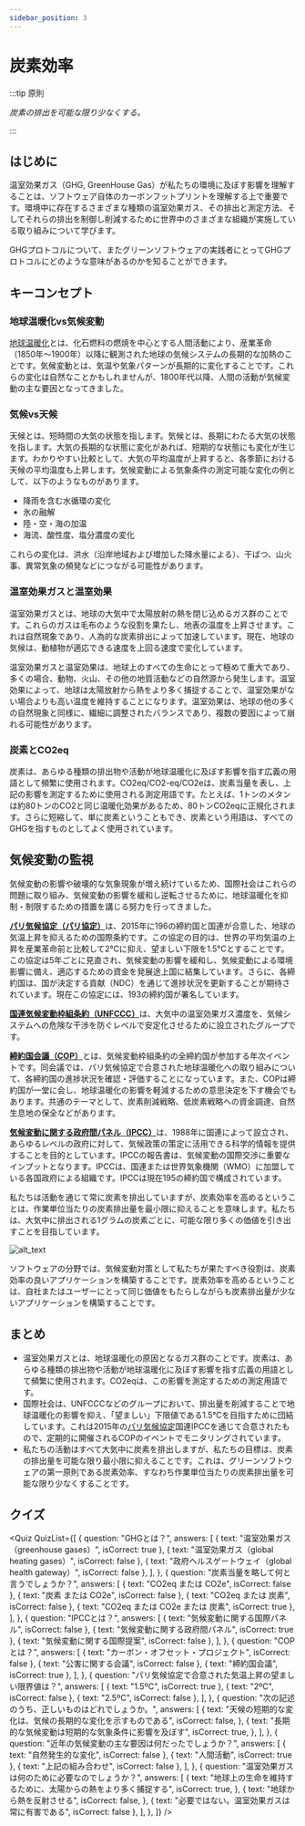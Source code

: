 ```yaml
---
sidebar_position: 3
---
```



# 炭素効率

:::tip 原則

_炭素の排出を可能な限り少なくする。_

:::

## はじめに

温室効果ガス（GHG, GreenHouse Gas）が私たちの環境に及ぼす影響を理解することは、ソフトウェア自体のカーボンフットプリントを理解する上で重要です。環境中に存在するさまざまな種類の温室効果ガス、その排出と測定方法、そしてそれらの排出を制御し削減するために世界中のさまざまな組織が実施している取り組みについて学びます。

GHGプロトコルについて、またグリーンソフトウェアの実践者にとってGHGプロトコルにどのような意味があるのかを知ることができます。

## キーコンセプト

### 地球温暖化vs気候変動

[地球温暖化](https://climate.nasa.gov/global-warming-vs-climate-change/)とは、化石燃料の燃焼を中心とする人間活動により、産業革命（1850年～1900年）以降に観測された地球の気候システムの長期的な加熱のことです。気候変動とは、気温や気象パターンが長期的に変化することです。これらの変化は自然なことかもしれませんが、1800年代以降、人間の活動が気候変動の主な要因となってきました。

### 気候vs天候

天候とは、短時間の大気の状態を指します。気候とは、長期にわたる大気の状態を指します。大気の長期的な状態に変化があれば、短期的な状態にも変化が生じます。わかりやすい比較として、大気の平均温度が上昇すると、各季節における天候の平均温度も上昇します。気候変動による気象条件の測定可能な変化の例として、以下のようなものがあります。

- 降雨を含む水循環の変化
- 氷の融解
- 陸・空・海の加温
- 海流、酸性度、塩分濃度の変化

これらの変化は、洪水（沿岸地域および増加した降水量による）、干ばつ、山火事、異常気象の頻発などにつながる可能性があります。

### 温室効果ガスと温室効果

温室効果ガスとは、地球の大気中で太陽放射の熱を閉じ込めるガス群のことです。これらのガスは毛布のような役割を果たし、地表の温度を上昇させます。これは自然現象であり、人為的な炭素排出によって加速しています。現在、地球の気候は、動植物が適応できる速度を上回る速度で変化しています。

温室効果ガスと温室効果は、地球上のすべての生命にとって極めて重大であり、多くの場合、動物、火山、その他の地質活動などの自然源から発生します。温室効果によって、地球は太陽放射から熱をより多く捕捉することで、温室効果がない場合よりも高い温度を維持することになります。温室効果は、地球の他の多くの自然現象と同様に、繊細に調整されたバランスであり、複数の要因によって崩れる可能性があります。

### 炭素とCO2eq

炭素は、あらゆる種類の排出物や活動が地球温暖化に及ぼす影響を指す広義の用語として頻繁に使用されます。CO2eq/CO2-eq/CO2eは、炭素当量を表し、上記の影響を測定するために使用される測定用語です。たとえば、1トンのメタンは約80トンのCO2と同じ温暖化効果があるため、80トンCO2eqに正規化されます。さらに短縮して、単に炭素ということもでき、炭素という用語は、すべてのGHGを指すものとしてよく使用されています。

## 気候変動の監視

気候変動の影響や破壊的な気象現象が増え続けているため、国際社会はこれらの問題に取り組み、気候変動の影響を緩和し逆転させるために、地球温暖化を抑制・制限するための措置を講じる努力を行ってきました。

[**パリ気候協定（パリ協定）**](https://unfccc.int/process-and-meetings/the-paris-agreement/the-paris-agreement)は、2015年に196の締約国と国連が合意した、地球の気温上昇を抑えるための国際条約です。この協定の目的は、世界の平均気温の上昇を産業革命前と比較して2°Cに抑え、望ましい下限を1.5°Cとすることです。この協定は5年ごとに見直され、気候変動の影響を緩和し、気候変動による環境影響に備え、適応するための資金を発展途上国に結集しています。さらに、各締約国は、国が決定する貢献（NDC）を通じて進捗状況を更新することが期待されています。現在この協定には、193の締約国が署名しています。

[**国連気候変動枠組条約（UNFCCC）**](https://unfccc.int/process-and-meetings/the-convention/what-is-the-united-nations-framework-convention-on-climate-change)は、大気中の温室効果ガス濃度を、気候システムへの危険な干渉を防ぐレベルで安定化させるために設立されたグループです。

[**締約国会議（COP）**](https://unfccc.int/process/bodies/supreme-bodies/conference-of-the-parties-cop)とは、気候変動枠組条約の全締約国が参加する年次イベントです。同会議では、パリ気候協定で合意された地球温暖化への取り組みについて、各締約国の進捗状況を確認・評価することになっています。また、COPは締約国が一堂に会し、地球温暖化の影響を軽減するための意思決定を下す機会でもあります。共通のテーマとして、炭素削減戦略、低炭素戦略への資金調達、自然生息地の保全などがあります。

[**気候変動に関する政府間パネル（IPCC）**](https://www.ipcc.ch/about/)は、1988年に国連によって設立され、あらゆるレベルの政府に対して、気候政策の策定に活用できる科学的情報を提供することを目的としています。IPCCの報告書は、気候変動の国際交渉に重要なインプットとなります。IPCCは、国連または世界気象機関（WMO）に加盟している各国政府による組織です。IPCCは現在195の締約国で構成されています。

私たちは活動を通じて常に炭素を排出していますが、炭素効率を高めるということは、作業単位当たりの炭素排出量を最小限に抑えることを意味します。私たちは、大気中に排出される1グラムの炭素ごとに、可能な限り多くの価値を引き出すことを目指しています。

![alt_text](./images/02_monitoring_climate_change.png "image_tooltip")

ソフトウェアの分野では、気候変動対策として私たちが果たすべき役割は、炭素効率の良いアプリケーションを構築することです。炭素効率を高めるということは、自社またはユーザーにとって同じ価値をもたらしながらも炭素排出量が少ないアプリケーションを構築することです。

## まとめ

- 温室効果ガスとは、地球温暖化の原因となるガス群のことです。炭素は、あらゆる種類の排出物や活動が地球温暖化に及ぼす影響を指す広義の用語として頻繁に使用されます。CO2eqは、この影響を測定するための測定用語です。
- 国際社会は、UNFCCCなどのグループにおいて、排出量を削減することで地球温暖化の影響を抑え、「望ましい」下限値である1.5°Cを目指すために団結しています。これは2015年の[パリ気候協定](https://unfccc.int/process-and-meetings/the-paris-agreement/the-paris-agreement)国連IPCCを通じて合意されたもので、定期的に開催されるCOPのイベントでモニタリングされています。
- 私たちの活動はすべて大気中に炭素を排出しますが、私たちの目標は、炭素の排出量を可能な限り最小限に抑えることです。これは、グリーンソフトウェアの第一原則である炭素効率、すなわち作業単位当たりの炭素排出量を可能な限り少なくすることです。

## クイズ

<Quiz
  QuizList={[
    {
      question: "GHGとは？",
      answers: [
        { text: "温室効果ガス（greenhouse gases）", isCorrect: true },
        { text: "温室効果ガス（global heating gases）", isCorrect: false },
        { text: "政府ヘルスゲートウェイ（global health gateway）", isCorrect: false },
      ],
    },
    {
      question: "炭素当量を略して何と言うでしょうか？",
      answers: [
        { text: "CO2eq または CO2e", isCorrect: false },
        { text: "炭素 または CO2e", isCorrect: false },
        { text: "CO2eq または 炭素", isCorrect: false },
        { text: "CO2eq または CO2e または 炭素", isCorrect: true },
      ],
    },
    {
      question: "IPCCとは？",
      answers: [
        { text: "気候変動に関する国際パネル", isCorrect: false },
        { text: "気候変動に関する政府間パネル", isCorrect: true },
        { text: "気候変動に関する国際提案", isCorrect: false },
      ],
    },
    {
      question: "COPとは？",
      answers: [
        { text: "カーボン・オフセット・プロジェクト", isCorrect: false },
        { text: "公害に関する会議", isCorrect: false },
        { text: "締約国会議", isCorrect: true },
      ],
    },
    {
      question:
        "パリ気候協定で合意された気温上昇の望ましい限界値は？",
      answers: [
        { text: "1.5ºC", isCorrect: true },
        { text: "2ºC", isCorrect: false },
        { text: "2.5ºC", isCorrect: false },
      ],
    },
    {
      question: "次の記述のうち、正しいものはどれでしょうか。",
      answers: [
        {
          text: "天候の短期的な変化は、気候の長期的な変化を示すものである",
          isCorrect: false,
        },
        {
          text: "長期的な気候変動は短期的な気象条件に影響を及ぼす",
          isCorrect: true,
        },
      ],
    },
    {
      question:
        "近年の気候変動の主な要因は何だったでしょうか？",
      answers: [
        { text: "自然発生的な変化", isCorrect: false },
        { text: "人間活動", isCorrect: true },
        { text: "上記の組み合わせ", isCorrect: false },
      ],
    },
    {
      question: "温室効果ガスは何のために必要なのでしょうか？",
      answers: [
        {
          text: "地球上の生命を維持するために、太陽からの熱をより多く捕捉する",
          isCorrect: true,
        },
        {
          text: "地球から熱を反射させる",
          isCorrect: false,
        },
        { text: "必要ではない。温室効果ガスは常に有害である", isCorrect: false },
      ],
    },
  ]}
/>
